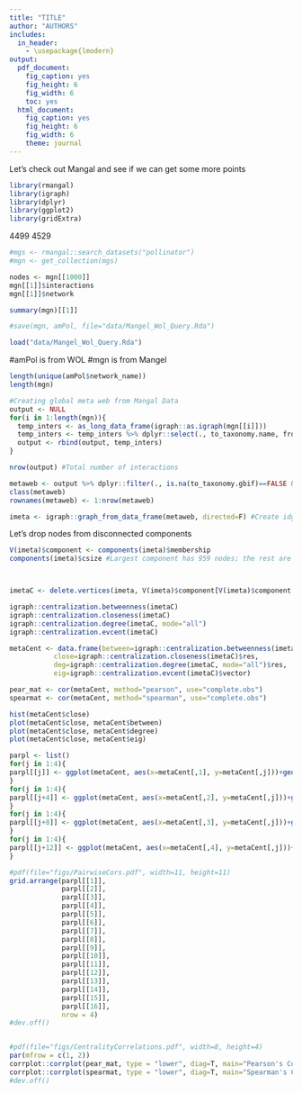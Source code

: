 ```yaml
---
title: "TITLE"
author: "AUTHORS"
includes:
  in_header:
    - \usepackage{lmodern}
output:
  pdf_document:
    fig_caption: yes
    fig_height: 6
    fig_width: 6
    toc: yes
  html_document:
    fig_caption: yes
    fig_height: 6
    fig_width: 6
    theme: journal
---
```




Let's check out Mangal and see if we can get some more points
```r
library(rmangal)
library(igraph)
library(dplyr)
library(ggplot2)
library(gridExtra)
```

4499	4529	
```r
#mgs <- rmangal::search_datasets("pollinator")
#mgn <- get_collection(mgs)

nodes <- mgn[[1000]]
mgn[[1]]$interactions
mgn[[1]]$network

summary(mgn)[[1]]

#save(mgn, amPol, file="data/Mangel_Wol_Query.Rda")
```

```r
load("data/Mangel_Wol_Query.Rda")
```

#amPol is from WOL
#mgn is from Mangel

```r
length(unique(amPol$network_name))
length(mgn)

#Creating global meta web from Mangal Data
output <- NULL
for(i in 1:length(mgn)){
  temp_inters <- as_long_data_frame(igraph::as.igraph(mgn[[i]]))
  temp_inters <- temp_inters %>% dplyr::select(., to_taxonomy.name, from_taxonomy.name, to_taxonomy.gbif, from_taxonomy.gbif, network_id) %>% unique()
  output <- rbind(output, temp_inters)
}

nrow(output) #Total number of interactions
```

```r
metaweb <- output %>% dplyr::filter(., is.na(to_taxonomy.gbif)==FALSE & is.na(from_taxonomy.gbif)==FALSE) %>% dplyr::select(., -network_id) %>% unique()
class(metaweb)
rownames(metaweb) <- 1:nrow(metaweb)

imeta <- igraph::graph_from_data_frame(metaweb, directed=F) #Create idgraph object
```

Let's drop nodes from disconnected components
```r
V(imeta)$component <- components(imeta)$membership
components(imeta)$csize #Largest component has 959 nodes; the rest are orders of magnitude smaller



imetaC <- delete.vertices(imeta, V(imeta)$component[V(imeta)$component!=which.max(components(imeta)$csize)]) #Removevertices that aren't included in the largest component
```




```r
igraph::centralization.betweenness(imetaC)
igraph::centralization.closeness(imetaC)
igraph::centralization.degree(imetaC, mode="all")
igraph::centralization.evcent(imetaC)

metaCent <- data.frame(between=igraph::centralization.betweenness(imetaC)$res,
           close=igraph::centralization.closeness(imetaC)$res,
           deg=igraph::centralization.degree(imetaC, mode="all")$res,
           eig=igraph::centralization.evcent(imetaC)$vector)
```

```r
pear_mat <- cor(metaCent, method="pearson", use="complete.obs")
spearmat <- cor(metaCent, method="spearman", use="complete.obs")

hist(metaCent$close)
plot(metaCent$close, metaCent$between)
plot(metaCent$close, metaCent$degree)
plot(metaCent$close, metaCent$eig)

parpl <- list()
for(j in 1:4){
parpl[[j]] <- ggplot(metaCent, aes(x=metaCent[,1], y=metaCent[,j]))+geom_point()+xlab("between")+ylab(colnames(metaCent)[j])
}
for(j in 1:4){
parpl[[j+4]] <- ggplot(metaCent, aes(x=metaCent[,2], y=metaCent[,j]))+geom_point()+xlab("close")+ylab(colnames(metaCent)[j])
}
for(j in 1:4){
parpl[[j+8]] <- ggplot(metaCent, aes(x=metaCent[,3], y=metaCent[,j]))+geom_point()+xlab("deg")+ylab(colnames(metaCent)[j])
}
for(j in 1:4){
parpl[[j+12]] <- ggplot(metaCent, aes(x=metaCent[,4], y=metaCent[,j]))+geom_point()+xlab("eig")+ylab(colnames(metaCent)[j])
}

#pdf(file="figs/PairwiseCors.pdf", width=11, height=11)
grid.arrange(parpl[[1]], 
             parpl[[2]], 
             parpl[[3]],
             parpl[[4]],
             parpl[[5]],
             parpl[[6]],
             parpl[[7]],
             parpl[[8]],
             parpl[[9]],
             parpl[[10]],
             parpl[[11]],
             parpl[[12]],
             parpl[[13]],
             parpl[[14]],
             parpl[[15]],
             parpl[[16]],
             nrow = 4)
#dev.off()


#pdf(file="figs/CentralityCorrelations.pdf", width=8, height=4)
par(mfrow = c(1, 2))
corrplot::corrplot(pear_mat, type = "lower", diag=T, main="Pearson's Correlation", mar=c(0,0,2,0), method="ellipse")
corrplot::corrplot(spearmat, type = "lower", diag=T, main="Spearman's Correlation", mar=c(0,0,2,0), method="ellipse")
#dev.off()
```





